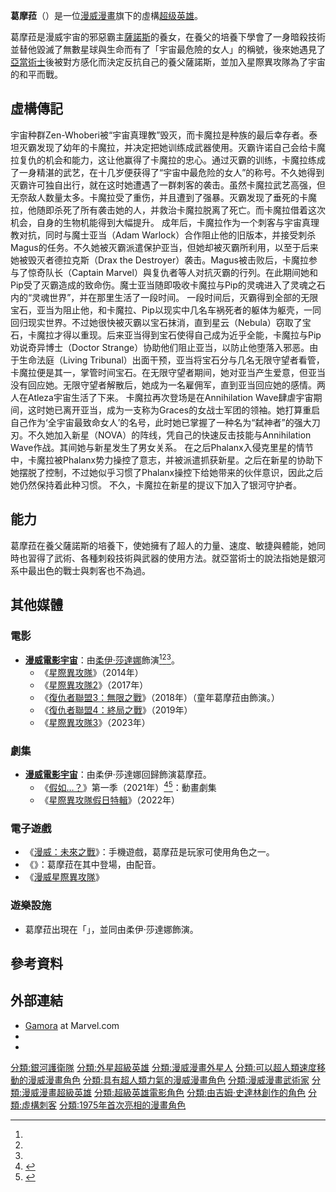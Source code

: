 {{in-universe|time=2018-11-17T04:14:14+00:00}}
{{noteTA|G1=美國漫畫
|T=zh-tw:葛摩菈;zh-hk:嘉魔娜;
|1=zh-hans:銀河守護隊;zh-tw:星際異攻隊; zh-hk:銀河守護隊;zh-cn:银河护卫队;
|2=zh-cn:灭霸;zh-tw:薩諾斯;zh-hk:魁隆;
}}
{{Infobox comics character 
|image          =
|converted=y
|caption        = 
|character_name = 葛摩菈<br/>{{lang|en|Gamora}}
|full name      = 葛摩菈（Gamora）
|species       =  
|publisher      = [[漫威漫畫|漫威漫畫]]
|debut          = 《Strange Tales》#180（1975年6月）
|creators       = Jim Starlin
|alliances      = [[星際異攻隊_(2008年)|星際異攻隊]]<br/>United Front<br/>無限守望者<br/>Phalanx
|aliases        = 宇宙最危險的女人<br/>Bambi Long
|supports       = 
|powers         = 高超的暗殺與體操技巧<br/>武術大師<br/>超人的力量、速度、敏捷與體能<br/>高速癒合因子
}}

'''葛摩菈'''（{{lang-en|Gamora}}）是一位[[漫威漫畫|漫威漫畫]]旗下的虛構[[超级英雄|超级英雄]]。

葛摩菈是漫威宇宙的邪惡霸主[[薩諾斯|薩諾斯]]的養女，在養父的培養下學會了一身暗殺技術並替他毀滅了無數星球與生命而有了「宇宙最危險的女人」的稱號，後來她遇見了[[亞當術士|亞當術士]]後被對方感化而決定反抗自己的養父薩諾斯，並加入星際異攻隊為了宇宙的和平而戰。

==虛構傳記==
宇宙种群Zen-Whoberi被“宇宙真理教”毁灭，而卡魔拉是种族的最后幸存者。泰坦灭霸发现了幼年的卡魔拉，并决定把她训练成武器使用。灭霸许诺自己会给卡魔拉复仇的机会和能力，这让他赢得了卡魔拉的忠心。通过灭霸的训练，卡魔拉练成了一身精湛的武艺，在十几岁便获得了“宇宙中最危险的女人”的称号。不久她得到灭霸许可独自出行，就在这时她遭遇了一群刺客的袭击。虽然卡魔拉武艺高强，但无奈敌人数量太多。卡魔拉受了重伤，并且遭到了强暴。灭霸发现了垂死的卡魔拉，他随即杀死了所有袭击她的人，并救治卡魔拉脱离了死亡。而卡魔拉借着这次机会，自身的生物机能得到大幅提升。
成年后，卡魔拉作为一个刺客与宇宙真理教对抗，同时与魔士亚当（Adam Warlock）合作阻止他的旧版本，并接受刺杀Magus的任务。不久她被灭霸派遣保护亚当，但她却被灭霸所利用，以至于后来她被毁灭者德拉克斯（Drax the Destroyer）袭击。Magus被击败后，卡魔拉参与了惊奇队长（Captain Marvel）與复仇者等人对抗灭霸的行列。在此期间她和Pip受了灭霸造成的致命伤。魔士亚当随即吸收卡魔拉与Pip的灵魂进入了灵魂之石内的“灵魂世界”，并在那里生活了一段时间。
一段时间后，灭霸得到全部的无限宝石，亚当为阻止他，和卡魔拉、Pip以现实中几名车祸死者的躯体为躯壳，一同回归现实世界。不过她很快被灭霸以宝石抹消，直到星云（Nebula）窃取了宝石，卡魔拉才得以重现。后来亚当得到宝石使得自己成为近乎全能，卡魔拉与Pip劝说奇异博士（Doctor Strange）协助他们阻止亚当，以防止他堕落入邪恶。由于生命法庭（Living Tribunal）出面干预，亚当将宝石分与几名无限守望者看管，卡魔拉便是其一，掌管时间宝石。在无限守望者期间，她对亚当产生爱意，但亚当没有回应她。无限守望者解散后，她成为一名雇佣军，直到亚当回应她的感情。两人在Atleza宇宙生活了下来。
卡魔拉再次登场是在Annihilation Wave肆虐宇宙期间，这时她已离开亚当，成为一支称为Graces的女战士军团的领袖。她打算重启自己作为‘全宇宙最致命女人’的名号，此时她已掌握了一种名为“弑神者”的强大刀刃。不久她加入新星（NOVA）的阵线，凭自己的快速反击技能与Annihilation Wave作战。其间她与新星发生了男女关系。
在之后Phalanx入侵克里星的情节中，卡魔拉被Phalanx势力操控了意志，并被派遣抓获新星。之后在新星的协助下她摆脱了控制，不过她似乎习惯了Phalanx操控下给她带来的伙伴意识，因此之后她仍然保持着此种习惯。
不久，卡魔拉在新星的提议下加入了银河守护者。

==能力==
葛摩菈在養父薩諾斯的培養下，使她擁有了超人的力量、速度、敏捷與體能，她同時也習得了武術、各種刺殺技術與武器的使用方法。就亞當術士的說法指她是銀河系中最出色的戰士與刺客也不為過。

==其他媒體==
===電影===
*'''[[漫威電影宇宙|漫威電影宇宙]]'''：由[[柔伊·莎達娜|柔伊·莎達娜]]飾演{{Link-en|卡魔拉 (漫威电影宇宙)|Gamora (Marvel Cinematic Universe)|葛摩菈}}<ref name="GotGFilm" /><ref name="SaldanaNegotiations" /><ref name="SaldanaConfirmed" />。
**《[[星際異攻隊_(電影)|星際異攻隊]]》（2014年）
**《[[星際異攻隊2|星際異攻隊2]]》（2017年）
**《[[復仇者聯盟3：無限之戰|復仇者聯盟3：無限之戰]]》（2018年）（童年葛摩菈由{{link-en|阿里安娜·格林布拉特|Ariana Greenblatt|阿里安娜·格林布拉特}}飾演。）
**《[[復仇者聯盟4：終局之戰|復仇者聯盟4：終局之戰]]》（2019年）
**《[[星際異攻隊3|星際異攻隊3]]》（2023年）

===劇集===
*'''[[漫威電影宇宙|漫威電影宇宙]]'''：由柔伊·莎達娜回歸飾演葛摩菈。
** 《[[假如…？|假如…？]]》第一季（2021年）<ref name="IGNOfficialTrailer">{{Cite web |last=Kim |first=Matt T.M. |date=2021-07-08 |title=Marvel's What If? Gets August Release Date |url=https://www.ign.com/articles/marvel-what-if-release-date-disney-plus |dead-url=no |archive-url=https://web.archive.org/web/20210708171136/https://www.ign.com/articles/marvel-what-if-release-date-disney-plus |archive-date=2021-07-08 |access-date=2021-07-08 |website=[[IGN|IGN]]|language=en-US}}</ref><ref name="TeaserPoster">{{Cite web |last=Outlaw |first=Kofi |date=2021-07-08 |title=Marvel's What If..? Official Poster Released |url=https://comicbook.com/marvel/news/marvel-what-if-poster-official-tv-series-premiere-date/ |dead-url=no |archive-url=https://web.archive.org/web/20210708181741/https://comicbook.com/marvel/news/marvel-what-if-poster-official-tv-series-premiere-date/ |archive-date=2021-07-08 |access-date=2021-07-08 |website=ComicBook.com|language=en-US}}</ref>：動畫劇集
**《[[星際異攻隊假日特輯|星際異攻隊假日特輯]]》（2022年）

===電子遊戲===
*《[[漫威：未來之戰|漫威：未來之戰]]》：手機遊戲，葛摩菈是玩家可使用角色之一。
*《{{le|銀河守護隊：Telltale系列|Guardians of the Galaxy: The Telltale Series}}》：葛摩菈在其中登場，由{{le|艾米麗·奧布萊恩|Emily O'Brien}}配音。
*《[[漫威星際異攻隊|漫威星際異攻隊]]》

===遊樂設施===
*葛摩菈出現在「{{le|銀河守護隊：使命突圍！|Guardians of the Galaxy – Mission: Breakout!}}」，並同由柔伊·莎達娜飾演。

==參考資料==
{{Reflist|30em|refs=
<ref name="GotGFilm">{{cite news |last=Kit |first=Borys |title='Comic-Con 2012: Marvel Names 'Avengers' Follow-Ups; Robert Downey Jr. Makes Surprise Appearance' |url=http://www.hollywoodreporter.com/heat-vision/comic-con-2012-marvel-movies-robert-downey-jr-349346 |accessdate=2012-07-16 |work=[[The_Hollywood_Reporter|The Hollywood Reporter]] |date=2012-07-14 |archivedate=2012-08-05 |archiveurl=https://www.webcitation.org/69gDu8lmx?url=http://www.hollywoodreporter.com/heat-vision/comic-con-2012-marvel-movies-robert-downey-jr-349346 |deadurl=no }}</ref>

<ref name="SaldanaNegotiations">{{cite web |url=http://www.hollywoodreporter.com/heat-vision/zoe-saldana-marvels-guardians-galaxy-432054 |title=Zoe Saldana in Talks to Star in Marvel's 'Guardians of the Galaxy' (Exclusive) |first=Borys |last=Kit |work=[[The_Hollywood_Reporter|The Hollywood Reporter]] |date=2013-04-03 |accessdate=2013-04-03 |archiveurl=https://www.webcitation.org/6Fbq70Pr3?url=http://www.hollywoodreporter.com/heat-vision/zoe-saldana-marvels-guardians-galaxy-432054 |archivedate=2013-04-03 |deadurl=no }}</ref>

<ref name="SaldanaConfirmed">{{cite web |url=http://www.hollywoodreporter.com/heat-vision/guardians-galaxy-adds-one-more-443087 |title='Guardians of the Galaxy' Adds One More to Cast (Exclusive) |first=Borys |last=Kit |work=[[The_Hollywood_Reporter|The Hollywood Reporter]] |date=2013-04-22 |accessdate=2013-04-22 |archiveurl=https://www.webcitation.org/6G4wrfuVd?url=http://www.hollywoodreporter.com/heat-vision/guardians-galaxy-adds-one-more-443087 |archivedate=2013-04-22 |deadurl=no }}</ref>
}}

==外部連結==
* [http://marvel.com/universe/Gamora Gamora] {{Wayback|url=http://marvel.com/universe/Gamora |date=20180629102425 }} at Marvel.com
* {{comicbookdb|type=character|id=601|title=Gamora}}
* {{cite web |url= http://www.geocities.com/Hollywood/2855/gamora.html |dead-url= yes |archive-date= 2006-11-05 |archive-url= https://web.archive.org/web/20061105065447/http://www.geocities.com/Hollywood/2855/gamora.html |title= Gamora |work= Women of Marvel Comics (WOMC) |first1= Jeanne |last1= Burch |first2= Sean |last2= McQuaid |accessdate= 2006-11-05 }}

{{星際異攻隊}}

{{DEFAULTSORT:Gamora}}
[[分類:銀河護衛隊|分類:銀河護衛隊]]
[[分類:外星超級英雄|分類:外星超級英雄]]
[[分類:漫威漫畫外星人|分類:漫威漫畫外星人]]
[[分類:可以超人類速度移動的漫威漫畫角色|分類:可以超人類速度移動的漫威漫畫角色]]
[[分類:具有超人類力氣的漫威漫畫角色|分類:具有超人類力氣的漫威漫畫角色]]
[[分類:漫威漫畫武術家|分類:漫威漫畫武術家]]
[[分類:漫威漫畫超級英雄|分類:漫威漫畫超級英雄]]
[[分類:超級英雄電影角色|分類:超級英雄電影角色]]
[[分類:由吉姆·史達林創作的角色|分類:由吉姆·史達林創作的角色]]
[[分類:虛構刺客|分類:虛構刺客]]
[[分類:1975年首次亮相的漫畫角色|分類:1975年首次亮相的漫畫角色]]